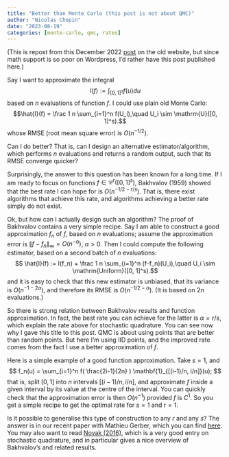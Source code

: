 ```yaml
---
title: "Better than Monte Carlo (this post is not about QMC)"
author: "Nicolas Chopin"
date: "2023-08-19"
categories: [monte-carlo, qmc, rates]
---
```


(This is repost from this December 2022
[post](https://statisfaction.wordpress.com/2022/12/22/how-to-beat-monte-carlo-no-qmc/)
on the old website, but since math support is so poor on Wordpress, I'd rather have
this post published here.)


Say I want to approximate the integral
$$I(f) := \int_{[0, 1]^s} f(u) du$$
based on $n$ evaluations of function $f$. I could use plain
old Monte Carlo: 
$$\hat{I}(f) = \frac 1 n \sum_{i=1}^n f(U_i),\quad U_i \sim \mathrm{U}([0,
1]^s).$$
whose RMSE (root mean square error) is $O(n^{-1/2})$. 

Can I do better? That is, can I design an alternative estimator/algorithm,
which performs $n$ evaluations and returns a random output, such that its RMSE
converge quicker? 

Surprisingly, the answer to this question has been known for a long time. If I
am ready to focus on functions $f\in\mathcal{C}^r([0, 1]^s)$,  Bakhvalov (1959)
showed that the best rate I can hope for is $O(n^{-1/2-r/s}).$ That is, there
exist algorithms that achieve this rate, and algorithms achieving a better rate
simply do not exist. 

Ok, but how can I actually design such an algorithm? The proof of Bakhvalov
contains a very simple recipe. Say I am able to construct a good approximation
$f_n$ of $f$, based on $n$ evaluations; assume the approximation error is
$\|f-f_n\|_\infty = O(n^{-\alpha})$, $\alpha>0$. Then I could compute the
following estimator, based on a second batch of $n$ evaluations: $$ \hat{I}(f)
:= I(f_n) +  \frac 1 n \sum_{i=1}^n (f-f_n)(U_i),\quad U_i \sim
\mathrm{Uniform}([0, 1]^s).$$ and it is easy to check that this new estimator
is unbiased, that its variance is $O(n^{-1-2\alpha})$, and therefore its RMSE
is $O(n^{-1/2-\alpha})$. (It is based on $2n$ evaluations.)

So there is strong relation between Bakhvalov results and function
approximation. In fact, the best rate you can achieve for the latter is
$\alpha=r/s$, which explain the rate above for stochastic quadrature. You can
see now why I gave this title to this post. QMC is about using points that are
better than random points. But here I'm using IID points, and the improved rate
comes from the fact I use a better approximation of $f$. 

Here is a simple example of a good function approximation. Take $s=1$, and 
$$
f_n(u) = \sum_{i=1}^n f( \frac{2i-1}{2n} ) \mathbf{1}_{[(i-1)/n, i/n]}(u);
$$
that is, split $[0, 1]$ into $n$ intervals $[(i-1)/n, i/n]$, and 
approximate $f$ inside a given interval by its value at the centre of the
interval. You can quickly check that the approximation error is then
$O(n^{-1})$ provided $f$ is $C^1$. So you get a simple recipe to get the
optimal rate for $s=1$ and $r=1$. 

Is it possible to generalise this type of construction to any $r$ and any $s$?
The answer is in our recent paper with Mathieu Gerber, which you can find
[here](https://arxiv.org/abs/2210.01554). You may also want to read [Novak
(2016)](https://arxiv.org/abs/1409.6714), which is a very good entry on
stochastic quadrature, and in particular gives a nice overview of Bakhvalov's
and related results. 


